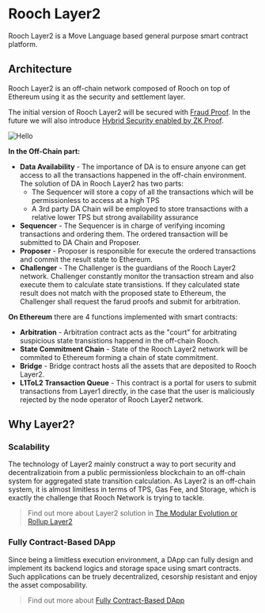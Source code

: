 # Rooch Layer2

Rooch Layer2 is a Move Language based general purpose smart contract platform.

## Architecture

Rooch Layer2 is an off-chain network composed of Rooch on top of Ethereum using it as the security and settlement layer.

The initial version of Rooch Layer2 will be secured with [Fraud Proof](/docs/tech-highlights/fraud-proof). In the future we will also introduce [Hybrid Security enabled by ZK Proof](/docs/tech-highlights/hybrid-security).


<Image
  src="/diagram/rooch-layer2.png"
  alt="Hello"
  width={600}
  height={600}
  class="mx-auto mb-2 mt-6"
/>

**In the Off-Chain part:**

- **Data Availability** - The importance of DA is to ensure anyone can get access to all the transactions happened in the off-chain environment. The solution of DA in Rooch Layer2 has two parts:
  - The Sequencer will store a copy of all the transactions which will be permissionless to access at a high TPS
  - A 3rd party DA Chain will be employed to store transactions with a relative lower TPS but strong availability assurance
- **Sequencer** - The Sequencer is in charge of verifying incoming transactions and ordering them. The ordered transaction will be submitted to DA Chain and Proposer.
- **Proposer** - Proposer is responsible for execute the ordered transactions and commit the result state to Ethereum.
- **Challenger** - The Challenger is the guardians of the Rooch Layer2 network. Challenger constantly monitor the transaction stream and also execute them to calculate state transistions. If they calculated state result does not match with the proposed state to Ethereum, the Challenger shall request the farud proofs and submit for arbitration.

**On Ethereum** there are 4 functions implemented with smart contracts:

- **Arbitration** - Arbitration contract acts as the "court" for arbitrating suspicious state transistions happend in the off-chain Rooch.
- **State Commitment Chain** - State of the Rooch Layer2 network will be commited to Ethereum forming a chain of state commitment.
- **Bridge** - Bridge contract hosts all the assets that are deposited to Rooch Layer2.
- **L1ToL2 Transaction Queue** - This contract is a portal for users to submit transactions from Layer1 directly, in the case that the user is maliciously rejected by the node operator of Rooch Layer2 network.

## Why Layer2?

### Scalability

The technology of Layer2 mainly construct a way to port security and decentralizatioin from a public permissionless blockchain to an off-chain system for aggregated state transition calculation. As Layer2 is an off-chain system, it is almost limitless in terms of TPS, Gas Fee, and Storage, which is exactly the challenge that Rooch Network is trying to tackle.

> Find out more about Layer2 solution in [The Modular Evolution or Rollup Layer2](/blog/modular-evolution-of-rollup-layer2)

### Fully Contract-Based DApp

Since being a limitless execution environment, a DApp can fully design and implement its backend logics and storage space using smart contracts. Such applications can be truely decentralized, cesorship resistant and enjoy the asset composability.

> Find out more about [Fully Contract-Based DApp](/docs/fully-contract-based)
